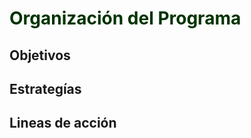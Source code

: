 # **<span style="color:#003300;">Organización del Programa </span>** {#organizacion-programa}



## Objetivos

## Estrategías

## Lineas de acción
